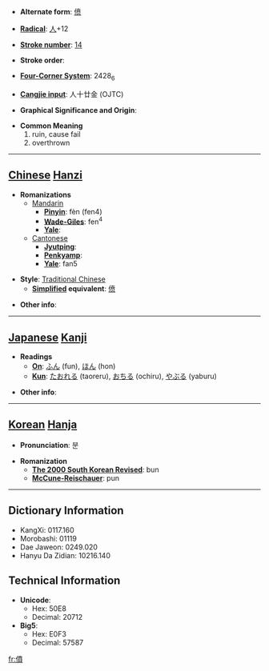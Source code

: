 * '''Alternate form''': [[偾]]

* '''[[Wiktionary:Chinese radical index| Radical]]''': [[Wiktionary:Chinese radical index 人|人]]+12

* '''[[Wiktionary:Chinese total strokes index|Stroke number]]''': [[Wiktionary:Chinese total strokes index 14|14]]

* '''Stroke order''': 

* '''[[Wiktionary:Chinese four corner index|Four-Corner System]]''': 2428<sub>6</sub>

* '''[[Wiktionary:Chinese Cangjie index|Cangjie input]]''': 人十廿金 (OJTC)

* '''Graphical Significance and Origin''': 

* '''Common Meaning'''
*#ruin, cause fail
*# overthrown


----

== [[Chinese]] [[Hanzi]] ==

* '''Romanizations'''
** [[Mandarin]]
*** '''[[Pinyin]]''': fèn (fen4)
*** '''[[Wade-Giles]]''': fen<sup>4</sup>
*** '''[[Yale]]''': 
**[[Cantonese]]
***'''[[Jyutping]]''':
***'''[[Penkyamp]]''': 
***'''[[Yale]]''': fan5

* '''Style''': [[Traditional Chinese]] 
** '''[[Simplified Chinese|Simplified]] equivalent''': [[偾]]

* '''Other info''': 

----

== [[Japanese]] [[Kanji]] ==

* '''Readings'''
** '''[[On]]''': [[ふん]] (fun), [[ほん]] (hon)
** '''[[Kun]]''': [[たおれる]] (taoreru), [[おちる]] (ochiru), [[やぶる]] (yaburu)

* '''Other info''':  

----

== [[Korean]] [[Hanja]] ==

* '''Pronunciation''': 분

* '''Romanization'''
** '''[[The 2000 South Korean Revised Romanization|The 2000 South Korean Revised]]''': bun
** '''[[McCune-Reischauer]]''': pun

----

== Dictionary Information ==

* KangXi: 0117.160
* Morobashi: 01119
* Dae Jaweon: 0249.020
* Hanyu Da Zidian: 10216.140

== Technical Information ==

* '''Unicode''':
** Hex: 50E8
** Decimal: 20712
* '''Big5''':
** Hex: E0F3
** Decimal: 57587

[[fr:僨]]